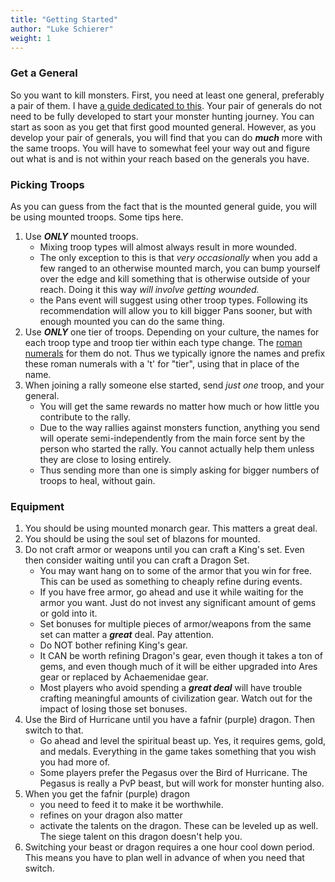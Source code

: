```yaml
---
title: "Getting Started"
author: "Luke Schierer"
weight: 1
---
```


### Get a General

So you want to kill monsters.  First, you need at least one general, preferably
a pair of them.  I have [a guide dedicated to this][mg].  Your pair of generals
do not need to be fully developed to start your monster hunting journey.  You
can start as soon as you get that first good mounted general.  However, as you
develop your pair of generals, you will find that you can do **_much_** more
with the same troops.  You will have to somewhat feel your way out and figure
out what is and is not within your reach based on the generals you have.

### Picking Troops 

As you can guess from the fact that is the mounted general guide, you will be
using mounted troops.  Some tips here.

1. Use _**ONLY**_ mounted troops.  
   * Mixing troop types will almost always result in more wounded.
   * The only exception to this is that _very occasionally_ when you add a few
	 ranged to an otherwise mounted march, you can bump yourself over the edge
	 and kill something that is otherwise outside of your reach.  Doing it this
	 way *will involve getting wounded.*
   * the Pans event will suggest using other troop types.  Following its
     recommendation will allow you to kill bigger Pans sooner, but with enough
     mounted you can do the same thing.
1. Use _**ONLY**_ one tier of troops.  Depending on your culture, the names for
   each troop type and troop tier within each type change.  The [roman numerals][]
   for them do not.  Thus we typically ignore the names and prefix these roman
   numerals with a 't' for "tier", using that in place of the name. 
1. When joining a rally someone else started, send *just one* troop, and your general.
   * You will get the same rewards no matter how much or how little you contribute to the rally.
   * Due to the way rallies against monsters function, anything you send will
	 operate semi-independently from the main force sent by the person who
	 started the rally.  You cannot actually help them unless they are close to
	 losing entirely. 
   * Thus sending more than one is simply asking for bigger numbers of troops
     to heal, without gain.
	
### Equipment

1. You should be using mounted monarch gear.  This matters a great deal. 
1. You should be using the soul set of blazons for mounted. 
1. Do not craft armor or weapons until you can craft a King's set. Even then
   consider waiting until you can craft a Dragon Set. 
   * You may want hang on to some of the armor that you win for free.  This can be used as something to cheaply refine during events.
   * If you have free armor, go ahead and use it while waiting for the armor
     you want. Just do not invest any significant amount of gems or gold into
     it.
   * Set bonuses for multiple pieces of armor/weapons from the same set can
     matter a _**great**_ deal.  Pay attention.
   * Do NOT bother refining King's gear.  
   * It CAN be worth refining Dragon's gear, even though it takes a ton of
     gems, and even though much of it will be either upgraded into Ares gear or
     replaced by Achaemenidae gear. 
   * Most players who avoid spending a _**great deal**_ will have trouble
     crafting meaningful amounts of civilization gear.  Watch out for the
     impact of losing those set bonuses. 
1. Use the Bird of Hurricane until you have a fafnir (purple) dragon.  Then switch to that. 
   * Go ahead and level the spiritual beast up.  Yes, it requires gems, gold,
     and medals.  Everything in the game takes something that you wish you had
     more of.
   * Some players prefer the Pegasus over the Bird of Hurricane.  The Pegasus
     is really a PvP beast, but will work for monster hunting also.
1. When you get the fafnir (purple) dragon 
   * you need to feed it to make it be worthwhile. 
   * refines on your dragon also matter
   * activate the talents on the dragon.  These can be leveled up as well.  The
     siege talent on this dragon doesn't help you.
1. Switching your beast or dragon requires a one hour cool down period.  This
   means you have to plan well in advance of when you need that switch. 


[roman numerals]: <https://wikipedia.org/wiki/Roman_numerals>

[mg]: <../../generals/mounted>
